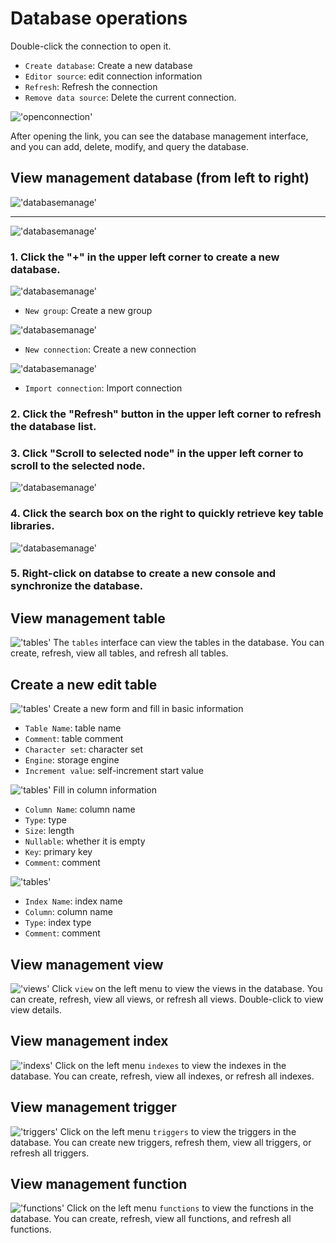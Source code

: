 # Database operations

Double-click the connection to open it.
- `Create database`: Create a new database
- `Editor source`: edit connection information
- `Refresh`: Refresh the connection
- `Remove data source`: Delete the current connection.

!['openconnection'](/image/connection-manage/openconnection.png)

After opening the link, you can see the database management interface, and you can add, delete, modify, and query the database.


## View management database (from left to right)

!['databasemanage'](/image/connection-manage/databasemanage77.png)

---

!['databasemanage'](/image/connection-manage/databasemanage55.png)

### 1. Click the "+" in the upper left corner to create a new database.

!['databasemanage'](/image/connection-manage/databasemanage44.png)

- `New group`: Create a new group

!['databasemanage'](/image/connection-manage/databasemanage22.png)

- `New connection`: Create a new connection

!['databasemanage'](/image/connection-manage/databasemanage33.png)

- `Import connection`: Import connection


### 2. Click the "Refresh" button in the upper left corner to refresh the database list.

### 3. Click "Scroll to selected node" in the upper left corner to scroll to the selected node.

!['databasemanage'](/image/connection-manage/searchBar.png)

### 4. Click the search box on the right to quickly retrieve key table libraries.

!['databasemanage'](/image/connection-manage/databasemanage66.png)

### 5. Right-click on databse to create a new console and synchronize the database.

## View management table
!['tables'](/image/connection-manage/tables.png)
The `tables` interface can view the tables in the database. You can create, refresh, view all tables, and refresh all tables.

## Create a new edit table
!['tables'](/image/connection-manage/create_t_base.png)
Create a new form and fill in basic information
- `Table Name`: table name
- `Comment`: table comment
- `Character set`: character set
- `Engine`: storage engine
- `Increment value`: self-increment start value

!['tables'](/image/connection-manage/create_t_column.png)
Fill in column information
- `Column Name`: column name
- `Type`: type
- `Size`: length
- `Nullable`: whether it is empty
- `Key`: primary key
- `Comment`: comment

!['tables'](/image/connection-manage/create_t_index.png)
- `Index Name`: index name
- `Column`: column name
- `Type`: index type
- `Comment`: comment

## View management view
!['views'](/image/connection-manage/views.png)
Click `view` on the left menu to view the views in the database. You can create, refresh, view all views, or refresh all views.
Double-click to view view details.

## View management index
!['indexs'](/image/connection-manage/indexs.png)
Click on the left menu `indexes` to view the indexes in the database. You can create, refresh, view all indexes, or refresh all indexes.

## View management trigger
!['triggers'](/image/connection-manage/triggers.png)
Click on the left menu `triggers` to view the triggers in the database. You can create new triggers, refresh them, view all triggers, or refresh all triggers.

## View management function
!['functions'](/image/connection-manage/functions.png)
Click on the left menu `functions` to view the functions in the database. You can create, refresh, view all functions, and refresh all functions.



